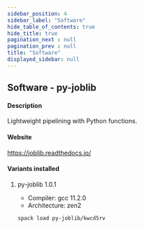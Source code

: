 ```yaml
---
sidebar_position: 4
sidebar_label: "Software"
hide_table_of_contents: true
hide_title: true
pagination_next : null
pagination_prev : null
title: "Software"
displayed_sidebar: null
---
```


## Software - py-joblib


#### Description
Lightweight pipelining with Python functions.

#### Website
https://joblib.readthedocs.io/

#### Variants installed

1. py-joblib 1.0.1

    - Compiler: gcc 11.2.0
    - Architecture: zen2

    ```bash
    spack load py-joblib/kwcd5rv
    ```
